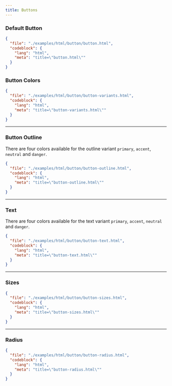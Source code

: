 ```yaml
---
title: Buttons
---
```


### Default Button

<TWComponentPreview src="/button/button" />

```json doc-gen:file
{
  "file": "./examples/html/button/button.html",
  "codeblock": {
    "lang": "html",
    "meta": "title=\"button.html\""
  }
}
```

### Button Colors

<TWComponentPreview className="flex-col md:flex-row" src="/button/button-variants" />

```json doc-gen:file
{
  "file": "./examples/html/button/button-variants.html",
  "codeblock": {
    "lang": "html",
    "meta": "title=\"button-variants.html\""
  }
}
```

---

### Button Outline

There are four colors available for the outline variant `primary`, `accent`, `neutral` and `danger`.

<TWComponentPreview className="flex-col md:flex-row" src="/button/button-outline" />

```json doc-gen:file
{
  "file": "./examples/html/button/button-outline.html",
  "codeblock": {
    "lang": "html",
    "meta": "title=\"button-outline.html\""
  }
}
```

---

### Text

There are four colors available for the text variant `primary`, `accent`, `neutral` and `danger`.

<TWComponentPreview className="flex-col md:flex-row" src="/button/button-text" />

```json doc-gen:file
{
  "file": "./examples/html/button/button-text.html",
  "codeblock": {
    "lang": "html",
    "meta": "title=\"button-text.html\""
  }
}
```

---

### Sizes

<TWComponentPreview className="flex-col md:flex-row" src="/button/button-sizes" />

```json doc-gen:file
{
  "file": "./examples/html/button/button-sizes.html",
  "codeblock": {
    "lang": "html",
    "meta": "title=\"button-sizes.html\""
  }
}
```

---

### Radius

<TWComponentPreview className="flex-col md:flex-row" src="/button/button-radius" />

```json doc-gen:file
{
  "file": "./examples/html/button/button-radius.html",
  "codeblock": {
    "lang": "html",
    "meta": "title=\"button-radius.html\""
  }
}
```
